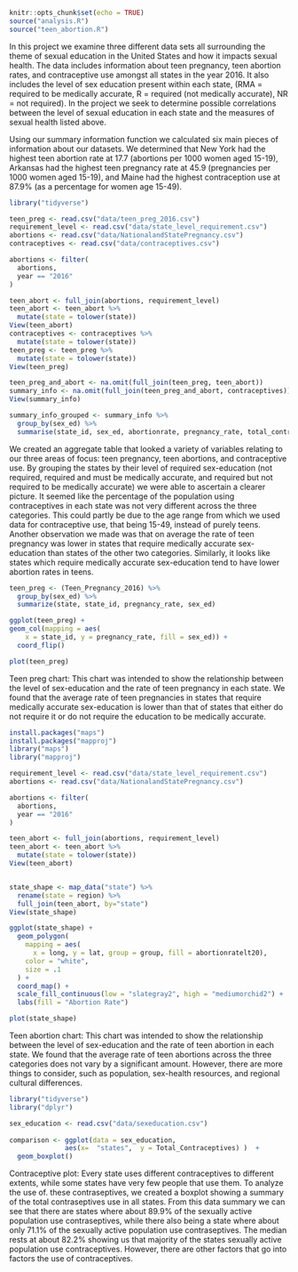 ```r
knitr::opts_chunk$set(echo = TRUE)
source("analysis.R")
source("teen_abortion.R")

```

In this project we examine three different data sets all surrounding the theme of sexual education in the United States and how it impacts sexual health. The data includes information about teen pregnancy, teen abortion rates, and contraceptive use amongst all states in the year 2016. It also includes the level of sex education present within each state, (RMA = required to be medically accurate, R = required (not medically accurate), NR = not required). In the project we seek to determine possible correlations between the level of sexual education in each state and the measures of sexual health listed above.

Using our summary information function we calculated six main pieces of information about our datasets. We determined that New York had the highest teen abortion rate at 17.7 (abortions per 1000 women aged 15-19), Arkansas had the highest teen pregnancy rate at 45.9 (pregnancies per 1000 women aged 15-19), and Maine had the highest contraception use at 87.9%  (as a percentage for women age 15-49). 

```r
library("tidyverse")

teen_preg <- read.csv("data/teen_preg_2016.csv")
requirement_level <- read.csv("data/state_level_requirement.csv")
abortions <- read.csv("data/NationalandStatePregnancy.csv")
contraceptives <- read.csv("data/contraceptives.csv")

abortions <- filter(
  abortions,
  year == "2016"
)

teen_abort <- full_join(abortions, requirement_level)
teen_abort <- teen_abort %>% 
  mutate(state = tolower(state))
View(teen_abort)
contraceptives <- contraceptives %>% 
  mutate(state = tolower(state))
teen_preg <- teen_preg %>% 
  mutate(state = tolower(state))
View(teen_preg)

teen_preg_and_abort <- na.omit(full_join(teen_preg, teen_abort))
summary_info <- na.omit(full_join(teen_preg_and_abort, contraceptives))
View(summary_info)

summary_info_grouped <- summary_info %>% 
  group_by(sex_ed) %>% 
  summarise(state_id, sex_ed, abortionrate, pregnancy_rate, total_contraceptives)

```

We created an aggregate table that looked a variety of variables relating to our three areas of focus: teen pregnancy, teen abortions, and contraceptive use. By grouping the states by their level of required sex-education (not required, required and must be medically accurate, and required but not required to be medically accurate) we were able to ascertain a clearer picture. It seemed like the percentage of the population using contraceptives in each state was not very different across the three categories. This could partly be due to the age range from which we used data for contraceptive use, that being 15-49, instead of purely teens. Another observation we made was that on average the rate of teen pregnancy was lower in states that require medically accurate sex-education than states of the other two categories. Similarly, it looks like states which require medically accurate sex-education tend to have lower abortion rates in teens.

```r

teen_preg <- (Teen_Pregnancy_2016) %>% 
  group_by(sex_ed) %>% 
  summarize(state, state_id, pregnancy_rate, sex_ed)

ggplot(teen_preg) +
geom_col(mapping = aes(
    x = state_id, y = pregnancy_rate, fill = sex_ed)) +
  coord_flip() 

plot(teen_preg)
```

Teen preg chart: This chart was intended to show the relationship between the level of sex-education and the rate of teen pregnancy in each state. We found that the average rate of teen pregnancies in states that require medically accurate sex-education is lower than that of states that either do not require it or do not require the education to be medically accurate. 

```r

install.packages("maps")
install.packages("mapproj")
library("maps")
library("mapproj")

requirement_level <- read.csv("data/state_level_requirement.csv")
abortions <- read.csv("data/NationalandStatePregnancy.csv")

abortions <- filter(
  abortions,
  year == "2016"
)

teen_abort <- full_join(abortions, requirement_level)
teen_abort <- teen_abort %>% 
  mutate(state = tolower(state))
View(teen_abort)


state_shape <- map_data("state") %>% 
  rename(state = region) %>% 
  full_join(teen_abort, by="state")
View(state_shape)

ggplot(state_shape) +
  geom_polygon(
    mapping = aes(
      x = long, y = lat, group = group, fill = abortionratelt20),
    color = "white",
    size = .1
  ) +
  coord_map() +
  scale_fill_continuous(low = "slategray2", high = "mediumorchid2") +
  labs(fill = "Abortion Rate")

plot(state_shape)
```

Teen abortion chart: This chart was intended to show the relationship between the level of sex-education and the rate of teen abortion in each state. We found that the average rate of teen abortions across the three categories does not vary by a significant amount. However, there are more things to consider, such as population, sex-health resources, and regional cultural differences.

```r
library("tidyverse")
library("dplyr")

sex_education <- read.csv("data/sexeducation.csv")
  
comparison <- ggplot(data = sex_education,
              aes(x=  "states",  y = Total_Contraceptives) )  + 
  geom_boxplot()
```
Contraceptive plot: Every state uses different contraceptives to different extents, while some states have very few people that use them. To analyze the use of. these contraseptives, we created a boxplot showing a summary of the total contraseptives use in all states. From this data summary we can see that there are states where about 89.9% of the sexually active population use contraseptives, while there also being a state where about only 71.1% of the sexually active population use contraseptives. The median rests at about 82.2% showing us that majority of the states sexually active population use contraceptives. However, there are 
other factors that go into factors the use of contraceptives.
